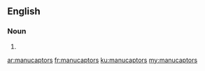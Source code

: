==English==

===Noun===
{{head|en|plural}}

# {{plural of|manucaptor|lang=en}}

[[ar:manucaptors]]
[[fr:manucaptors]]
[[ku:manucaptors]]
[[my:manucaptors]]